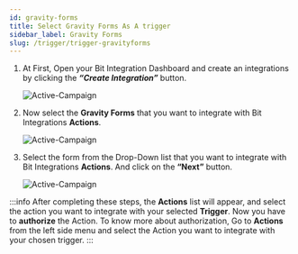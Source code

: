 ```yaml
---
id: gravity-forms
title: Select Gravity Forms As A trigger
sidebar_label: Gravity Forms
slug: /trigger/trigger-gravityforms
---
```




1. At First, Open your Bit Integration Dashboard and create an integrations by clicking the **_“Create Integration”_** button.

   <Image
     src="trigger/gravity-forms/_create-integrations"
     alt="Active-Campaign"
     w="1020"
     h="350"
   />

2. Now select the **Gravity Forms** that you want to integrate with Bit Integrations **Actions**.

   <Image
     src="trigger/gravity-forms/_select-trigger"
     alt="Active-Campaign"
     w="1020"
     h="350"
   />

3. Select the form from the Drop-Down list that you want to integrate with Bit Integrations **Actions**. And click on the **“Next”** button.

   <Image
     src="trigger/gravity-forms/_gravity-forms"
     alt="Active-Campaign"
     w="1020"
     h="350"
   />

:::info
  After completing these steps, the **Actions** list will appear, and select the action you want to integrate with your selected **Trigger**. Now you have to **authorize** the Action. To know more about authorization, Go to **Actions** from the left side menu and select the Action you want to integrate with your chosen trigger.
:::
